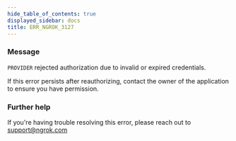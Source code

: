 ```yaml
---
hide_table_of_contents: true
displayed_sidebar: docs
title: ERR_NGROK_3127
---
```


### Message

`PROVIDER` rejected authorization due to invalid or expired credentials.

If this error persists after reauthorizing, contact the owner of the application to ensure you have permission.

### Further help

If you're having trouble resolving this error, please reach out to [support@ngrok.com](mailto:support@ngrok.com?subject=Help%20with%20ERR_NGROK_3127)
